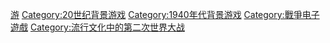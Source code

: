 

[[Category:二戰題材作品|游]]
[[Category:20世纪背景游戏|Category:20世纪背景游戏]]
[[Category:1940年代背景游戏|Category:1940年代背景游戏]]
[[Category:戰爭电子遊戲|Category:戰爭电子遊戲]]
[[Category:流行文化中的第二次世界大战|Category:流行文化中的第二次世界大战]]